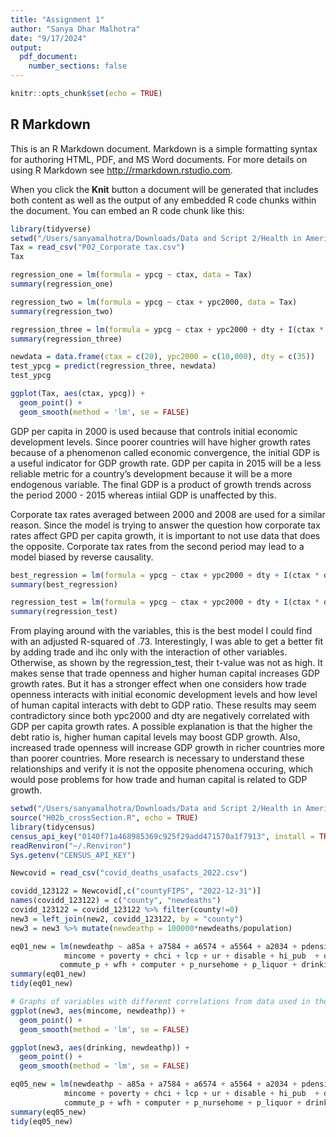 ```yaml
---
title: "Assignment 1"
author: "Sanya Dhar Malhotra"
date: "9/17/2024"
output: 
  pdf_document:
    number_sections: false 
---
```


```r
knitr::opts_chunk$set(echo = TRUE)
```

## R Markdown

This is an R Markdown document. Markdown is a simple formatting syntax for authoring HTML, PDF, and MS Word documents. For more details on using R Markdown see <http://rmarkdown.rstudio.com>.

When you click the **Knit** button a document will be generated that includes both content as well as the output of any embedded R code chunks within the document. You can embed an R code chunk like this:

```r
library(tidyverse)
setwd("/Users/sanyamalhotra/Downloads/Data and Script 2/Health in America Covid19 Variation")
Tax = read_csv("P02_Corporate tax.csv")
Tax
```

```r
regression_one = lm(formula = ypcg ~ ctax, data = Tax)
summary(regression_one)

regression_two = lm(formula = ypcg ~ ctax + ypc2000, data = Tax)
summary(regression_two)

regression_three = lm(formula = ypcg ~ ctax + ypc2000 + dty + I(ctax * dty), data = Tax)
summary(regression_three)
```

```r
newdata = data.frame(ctax = c(20), ypc2000 = c(10,000), dty = c(35))
test_ypcg = predict(regression_three, newdata)
test_ypcg

ggplot(Tax, aes(ctax, ypcg)) +
  geom_point() +
  geom_smooth(method = 'lm', se = FALSE)
```

GDP per capita in 2000 is used because that controls initial economic development levels. Since poorer countries will have higher growth rates because of a phenomenon called economic convergence, the initial GDP is a useful indicator for GDP growth rate. GDP per capita in 2015 will be a less reliable metric for a country's development because it will be a more endogenous variable. The final GDP is a product of growth trends across the period 2000 - 2015 whereas intiial GDP is unaffected by this. 

Corporate tax rates averaged between 2000 and 2008 are used for a similar reason. Since the model is trying to answer the question how corporate tax rates affect GPD per capita growth, it is important to not use data that does the opposite. Corporate tax rates from the second period may lead to a model biased by reverse causality. 

```r
best_regression = lm(formula = ypcg ~ ctax + ypc2000 + dty + I(ctax * dty) + I(trade * ypc2000) + I(ihc * dty) , data = Tax)
summary(best_regression)

regression_test = lm(formula = ypcg ~ ctax + ypc2000 + dty + I(ctax * dty) + trade + ihc, data = Tax)
summary(regression_test)
```
From playing around with the variables, this is the best model I could find with an adjusted R-squared of .73. Interestingly, I was able to get a better fit by adding trade and ihc only with the interaction of other variables. Otherwise, as shown by the regression_test, their t-value was not as high. It makes sense that trade openness and higher human capital increases GDP growth rates. But it has a stronger effect when one considers how trade openness interacts with initial economic development levels and how level of human capital interacts with debt to GDP ratio. These results may seem contradictory since both ypc2000 and dty are negatively correlated with GDP per capita growth rates. A possible explanation is that the higher the debt ratio is, higher human capital levels may boost GDP growth. Also, increased trade openness will increase GDP growth in richer countries more than poorer countries. More research is necessary to understand these relationships and verify it is not the opposite phenomena occuring, which would pose problems for how trade and human capital is related to GDP growth. 



```r
setwd("/Users/sanyamalhotra/Downloads/Data and Script 2/Health in America Covid19 Variation")
source("H02b_crossSection.R", echo = TRUE)
library(tidycensus)
census_api_key("0140f71a468985369c925f29add471570a1f7913", install = TRUE, overwrite = TRUE)
readRenviron("~/.Renviron")
Sys.getenv("CENSUS_API_KEY")

```
```r
Newcovid = read_csv("covid_deaths_usafacts_2022.csv")

covidd_123122 = Newcovid[,c("countyFIPS", "2022-12-31")]
names(covidd_123122) = c("county", "newdeaths")
covidd_123122 = covidd_123122 %>% filter(county!=0)
new3 = left_join(new2, covidd_123122, by = "county")
new3 = new3 %>% mutate(newdeathp = 100000*newdeaths/population)

eq01_new = lm(newdeathp ~ a85a + a7584 + a6574 + a5564 + a2034 + pdensity + pop + aindian + black + latino + asian + sparent + 
            mincome + poverty + chci + lcp + ur + disable + hi_pub  + demv + hosp + vcrime +
           commute_p + wfh + computer + p_nursehome + p_liquor + drinking + prematured + lowbirthw, data=new3)
summary(eq01_new)
tidy(eq01_new)

# Graphs of variables with different correlations from data used in the article 
ggplot(new3, aes(mincome, newdeathp)) + 
  geom_point() + 
  geom_smooth(method = 'lm', se = FALSE)

ggplot(new3, aes(drinking, newdeathp)) + 
  geom_point() + 
  geom_smooth(method = 'lm', se = FALSE)

eq05_new = lm(newdeathp ~ a85a + a7584 + a6574 + a5564 + a2034 + pdensity + pop + aindian + black + latino + asian + sparent + 
            mincome + poverty + chci + lcp + ur + disable + hi_pub  + demv +
            commute_p + wfh + computer + p_nursehome + p_liquor + drinking + prematured + lowbirthw + statename, data=new3)
summary(eq05_new)
tidy(eq05_new)



```


